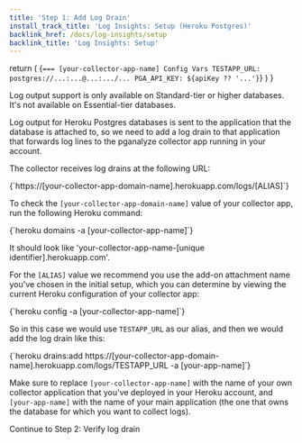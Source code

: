 ```yaml
---
title: 'Step 1: Add Log Drain'
install_track_title: 'Log Insights: Setup (Heroku Postgres)'
backlink_href: /docs/log-insights/setup
backlink_title: 'Log Insights: Setup'
---
```


  return (
    <CodeBlock>
      {`=== [your-collector-app-name] Config Vars
TESTAPP_URL: postgres://...:...@...:.../...
PGA_API_KEY: ${apiKey ?? '...'}`}
    </CodeBlock>
  )
}

Log output support is only available on Standard-tier or higher databases. It's not available on Essential-tier databases.

Log output for Heroku Postgres databases is sent to the application that the
database is attached to, so we need to add a log drain to that application that
forwards log lines to the pganalyze collector app running in your account.

The collector receives log drains at the following URL:

<CodeBlock language="bash">
{`https://[your-collector-app-domain-name].herokuapp.com/logs/[ALIAS]`}
</CodeBlock>

To check the `[your-collector-app-domain-name]` value of your collector app, run
the following Heroku command:

<CodeBlock language="bash">
{`heroku domains -a [your-collector-app-name]`}
</CodeBlock>

It should look like 'your-collector-app-name-[unique identifier].herokuapp.com'.

For the `[ALIAS]` value we recommend you use the add-on attachment name you've chosen
in the initial setup, which you can determine by viewing the current Heroku
configuration of your collector app:

<CodeBlock language="bash">
{`heroku config -a [your-collector-app-name]`}
</CodeBlock>
<TestAppConfigVars apiKey={props.apiKey} />

So in this case we would use `TESTAPP_URL` as our alias, and then we would add the log drain
like this:

<CodeBlock language="bash">
{`heroku drains:add https://[your-collector-app-domain-name].herokuapp.com/logs/TESTAPP_URL -a [your-app-name]`}
</CodeBlock>

Make sure to replace `[your-collector-app-name]` with the name of your own collector application
that you've deployed in your Heroku account, and `[your-app-name]` with the name of your main
application (the one that owns the database for which you want to collect logs).


<Link className="btn btn-success" to="02_verify_log_drain">
  Continue to Step 2: Verify log drain
</Link>
